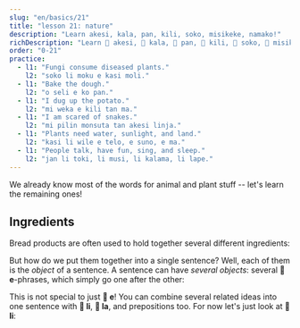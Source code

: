 ```yaml
---
slug: "en/basics/21"
title: "lesson 21: nature"
description: "Learn akesi, kala, pan, kili, soko, misikeke, namako!"
richDescription: "Learn 󱤁 akesi, 󱤔 kala, 󱥋 pan, 󱤚 kili, 󱦁 soko, 󱦇 misikeke, 󱥸 namako!"
order: "0-21"
practice:
  - l1: "Fungi consume diseased plants."
    l2: "soko li moku e kasi moli."
  - l1: "Bake the dough."
    l2: "o seli e ko pan."
  - l1: "I dug up the potato."
    l2: "mi weka e kili tan ma."
  - l1: "I am scared of snakes."
    l2: "mi pilin monsuta tan akesi linja."
  - l1: "Plants need water, sunlight, and land."
    l2: "kasi li wile e telo, e suno, e ma."
  - l1: "People talk, have fun, sing, and sleep."
    l2: "jan li toki, li musi, li kalama, li lape."
---
```



We already know most of the words for animal and plant stuff -- let's learn the remaining ones!

<List>
  <Word sl="akesi" m="reptile or amphibian, like a frog, lizard, snake" />
  <Word
    sl="kala"
    m="fish or sea creature, like a salmon, whale, shark, octopus"
  />
  <Word sl="pan" m="starchy food, like wheat, rice, bread, pasta" />
  <Word sl="kili" m="fruit, vegetable" />
  <Word sl="soko" m="mushroom" />
  <Word sl="misikeke" m="medicine" />
  <Word sl="namako" m="spice, garnish, adornment" />
  <Sentence sl="soko li kili nasa." m="Mushrooms are strange fruit." />
  <Sentence
    sl="kala suli li alasa e kala lili."
    m="A large fish hunts smaller fish."
  />
  <Sentence
    sl="mi o moku e misikeke lon tenpo mute."
    m="I have to frequently take medication."
  />
</List>

## Ingredients

Bread products are often used to hold together several different ingredients:

<List>
  <Sentence sp="󱥋󱤧󱤓󱤉󱥢" sl="pan li jo <u>e soweli</u>." m="The pizza contains meat." />
  <Sentence sp="󱥋󱤧󱤓󱤉󱤚" sl="pan li jo <u>e kili</u>." m="The pizza contains vegetables." />
  <Sentence sp="󱥋󱤧󱤓󱤉󱥸" sl="pan li jo <u>e namako</u>." m="The pizza contains condiments." />
</List>

But how do we put them together into a single sentence? Well, each of them is the *object* of a sentence. A sentence can have *several objects*: several **󱤉 e**-phrases, which simply go one after the other:

<List>
  <Sentence
    sl="pan li jo e soweli e kili e namako."
    m="The pizza contains meat, vegetables, (and) condiments."
  />
</List>

This is not special to just **󱤉 e**! You can combine several related ideas into one sentence with **󱤧 li**, **󱤡 la**, and prepositions too. For now let's just look at **󱤧 li**:

<List>
  <Sentence sl="jan li alasa e kala." m="The person hunts fish. (= the person fishes)." />
  <Sentence sl="jan li seli e ona." m="The person cooks them." />
  <Sentence sl="jan li moku e ona." m="The person eats them." />
  <Sentence sl="jan li alasa e kala, li seli e ona, li moku e ona." m="The person hunts fish, cooks them, eats them." />
</List>

<Practice exercises={frontmatter.practice} client:only="react" />
